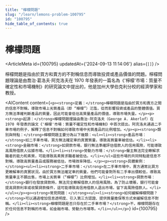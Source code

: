 ```yaml
---
title: "檸檬問題"
slug: "/learn/lemons-problem-100795"
id: "100795"
hide_table_of_contents: true
---
```



# 檸檬問題

<ArticleMeta id={100795} updatedAt={'2024-09-13 11:14:06'} alias={`[]`} />
<div className='border-solid border-b border-t-0 my-4 border-[var(--ifm-color-gray-300)]' />

檸檬問題是指由於買方和賣方的不對稱信息而導致投資或產品價值的問題。檸檬問題理論是由喬治·葛洛夫·阿克洛夫在 1970 年發表的一篇名為《'檸檬'市場：質量不確定性和市場機制》的研究論文中提出的，他是加州大學伯克利分校的經濟學家和教授。

<AIContent content={`<p><strong>定義：</strong>檸檬問題是指由於買方和賣方之間的信息不對稱，導致市場上劣質產品（即 “檸檬”）氾濫，從而影響投資或產品的整體價值。買方無法準確判斷產品的質量，因此可能會低估高質量產品的價值，導致市場失靈。</p><p><strong>起源：</strong>檸檬問題理論由喬治·阿克洛夫（George A. Akerlof）在 1970 年發表的論文《'檸檬'市場：質量不確定性和市場機制》中首次提出。阿克洛夫通過二手車市場的例子，解釋了信息不對稱如何導致市場中劣質產品的比例增加。</p><p><strong>類別與特點：</strong>檸檬問題主要分為以下幾類：<ul><li><strong>產品市場：</strong>如二手車市場，買方無法確定車的真實質量，導致高質量車被低估。</li><li><strong>金融市場：</strong>如貸款市場，銀行無法準確評估借款人的信用風險，可能導致高風險借款人佔據市場。</li><li><strong>勞動力市場：</strong>僱主無法完全瞭解求職者的能力和素質，可能導致高素質求職者被低估。</li></ul>這些市場的共同特點是信息不對稱，導致高質量產品或服務被低估，市場效率降低。</p><p><strong>具體案例：</strong><ul><li><strong>二手車市場：</strong>在二手車市場中，賣方通常比買方更瞭解車的真實狀況。由於買方無法確定車的質量，他們可能會對所有二手車出價較低，導致高質量車主不願出售，市場上劣質車（“檸檬”）比例增加。</li><li><strong>貸款市場：</strong>銀行在發放貸款時，無法完全瞭解借款人的信用風險。為了防止壞賬，銀行可能會提高貸款利率或收緊貸款條件，這可能導致高信用借款人退出市場，留下高風險借款人。</li></ul></p><p><strong>常見問題：</strong><ul><li><strong>如何緩解檸檬問題？</strong>可以通過增加信息透明度、引入第三方認證、提供質量擔保等方式來緩解信息不對稱。</li><li><strong>檸檬問題是否只存在於二手車市場？</strong>不，檸檬問題存在於任何信息不對稱的市場，如金融市場、勞動力市場等。</li></ul></p>`} id={100795} />
